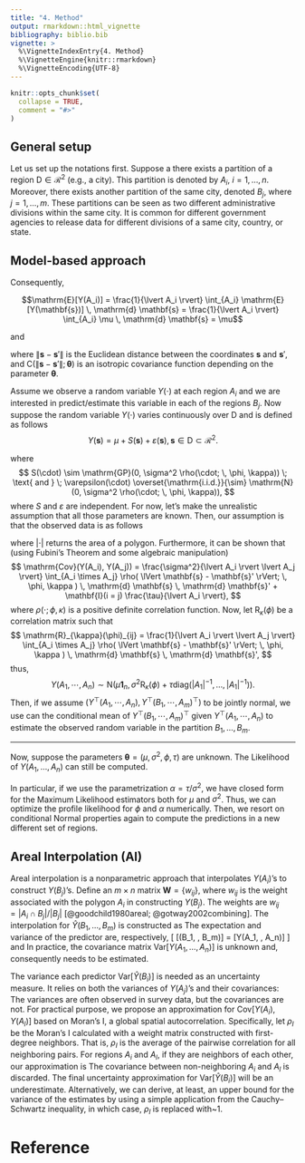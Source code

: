 ```yaml
---
title: "4. Method"
output: rmarkdown::html_vignette
bibliography: biblio.bib
vignette: >
  %\VignetteIndexEntry{4. Method}
  %\VignetteEngine{knitr::rmarkdown}
  %\VignetteEncoding{UTF-8}
---
```


```r
knitr::opts_chunk$set(
  collapse = TRUE,
  comment = "#>"
)
```

## General setup

Let us set up the notations first. Suppose a there exists a partition of a
region $\mathrm{D} \in \mathcal{R}^2$ (e.g., a city). This partition is denoted by
$A_i$, $i = 1, \ldots, n$. Moreover, there exists another partition of the same
city, denoted $B_j$, where $j = 1, \ldots, m$. These partitions can be seen as
two different administrative divisions within the same city. It is common for
different government agencies to release data for different divisions of a same
city, country, or state.

## Model-based approach


Consequently,

$$\mathrm{E}[Y(A_i)] = \frac{1}{\lvert A_i \rvert} \int_{A_i}
\mathrm{E}[Y(\mathbf{s})] \, \mathrm{d} \mathbf{s} = \frac{1}{\lvert A_i \rvert}
\int_{A_i} \mu \, \mathrm{d} \mathbf{s} = \mu$$

and

\begin{align*}
\mathrm{Cov}[Y(A_i), Y(A_j)] & = \frac{1}{\lvert A_i \rvert \lvert A_j \rvert}
\int_{A_i \times A_j} \mathrm{Cov}[Y(\mathbf{s}, Y(\mathbf{s}')] \, \mathrm{d}
\mathbf{s} \, \mathrm{d} \mathbf{s'} \\
& = \frac{1}{\lvert A_i \rvert \lvert A_j \rvert} \int_{A_i \times A_j} \mathrm{C}(
\lVert \mathbf{s} - \mathbf{s}' \rVert ; \boldsymbol{\theta}) \, \mathrm{d}
\mathbf{s} \, \mathrm{d} \mathbf{s'},
\end{align*}

where $\lVert \mathbf{s} - \mathbf{s}' \rVert$ is the Euclidean distance between
the coordinates $\mathbf{s}$ and $\mathbf{s}'$, and $\mathrm{C}( \lVert
\mathbf{s} - \mathbf{s}' \rVert ; \boldsymbol{\theta})$ is an isotropic
covariance function depending on the parameter $\boldsymbol{\theta}$.


Assume we observe a random variable $Y(\cdot)$ at each region $A_i$ and we are
interested in predict/estimate this variable in each of the regions $B_j$. Now
suppose the random variable $Y(\cdot)$ varies continuously over $\mathrm{D}$ and is
defined as follows
$$Y(\mathbf{s}) = \mu + S(\mathbf{s}) + \varepsilon(\mathbf{s}), \, \mathbf{s} \in
\mathrm{D} \subset \mathcal{R}^2.$$

where
$$
 S(\cdot) \sim \mathrm{GP}(0, \sigma^2 \rho(\cdot; \, \phi, \kappa)) \;
 \text{ and } \;
\varepsilon(\cdot) \overset{\mathrm{i.i.d.}}{\sim} \mathrm{N}(0, \sigma^2 \rho(\cdot;
\, \phi, \kappa)),
$$
where $S$ and $\varepsilon$ are independent. For now, let's make the
unrealistic assumption that all those parameters are known. Then, our assumption
is that the observed data is as follows

\begin{align*}
Y(A_i) & = \frac{1}{\lvert A_i \rvert} \int_{A_i} Y(\mathbf{s}) \, \mathrm{d}
\mathbf{s} \\
& = \frac{1}{\lvert A_i \rvert} \int_{A_i} [\mu + S(\mathbf{s}) +
\varepsilon(\mathbf{s})] \, \mathrm{d} \mathbf{s} \\
& = \mu + \frac{1}{\lvert A_i \rvert} \int_{A_i} S(\mathbf{s}) \mathrm{d}
\mathbf{s} + \frac{1}{\lvert A_i \rvert} \int_{A_i} \varepsilon(\mathbf{s})
\mathrm{d} \mathbf{s},
\end{align*}

where $\lvert \cdot \rvert$ returns the area of a polygon.
Furthermore, it can be shown that (using Fubini's Theorem and some algebraic
manipulation)
$$
\mathrm{Cov}(Y(A_i), Y(A_j)) = \frac{\sigma^2}{\lvert A_i \rvert \lvert A_j \rvert}
\int_{A_i \times A_j} \rho( \lVert \mathbf{s} - \mathbf{s}' \rVert; \, \phi,
\kappa ) \, \mathrm{d} \mathbf{s} \, \mathrm{d} \mathbf{s}' + \mathbf{I}(i = j)
\frac{\tau}{\lvert A_i \rvert},
$$
where $\rho(\cdot ; \, \phi, \kappa)$ is a positive definite correlation
function. Now, let $\mathrm{R}_{\kappa}(\phi)$ be a correlation matrix such that
$$
\mathrm{R}_{\kappa}(\phi)_{ij} = \frac{1}{\lvert A_i \rvert \lvert A_j \rvert}
\int_{A_i \times A_j} \rho( \lVert \mathbf{s} - \mathbf{s}' \rVert; \, \phi,
\kappa ) \, \mathrm{d} \mathbf{s} \, \mathrm{d} \mathbf{s}',
$$
thus,
$$
Y(A_1, \cdots, A_n) \sim \mathrm{N}( \mu \mathbf{1}_n, \sigma^2
\mathrm{R}_{\kappa}(\phi) + \tau \mathrm{diag}(\lvert A_1 \rvert^{-1}, \ldots,
\lvert A_1 \rvert^{-1})).
$$
Then, if we assume $(Y^{\top}(A_1, \cdots, A_n), Y^{\top}(B_1, \cdots,
A_m)^{\top})$ to be jointly normal, we use can the conditional mean of
$Y^{\top}(B_1, \cdots, A_m)^{\top}$ given $Y^{\top}(A_1, \cdots, A_n)$ to
estimate the observed random variable in the partition $B_1, \ldots, B_m$.

---

Now, suppose the parameters $\boldsymbol{\theta} = (\mu, \sigma^2, \phi, \tau)$
are unknown. The Likelihood of $Y(A_1, \ldots, A_n)$ can still be computed.


In particular, if we use the parametrization $\alpha = \tau / \sigma^2$, we have
closed form for the Maximum Likelihood estimators both for $\mu$ and
$\sigma^2$. Thus, we can optimize the profile likelihood for $\phi$ and $\alpha$
numerically. Then, we resort on conditional Normal properties again to compute
the predictions in a new different set of regions.

## Areal Interpolation (AI)

Areal interpolation is a nonparametric approach that interpolates $Y(A_i)$'s to
construct $Y(B_j)$'s. Define an $m \times n$ matrix $\mathbf{W} = \{ w_{ij} \}$,
where $w_{ij}$ is the weight associated with the polygon $A_i$ in constructing
$Y(B_j)$.  The weights are
$w_{ij} = \lvert A_i \cap B_j \rvert / \lvert B_j \rvert$ [@goodchild1980areal;
@gotway2002combining].  The interpolation for
$\hat Y(B_1, \ldots, B_m)$ is constructed as
\begin{equation}
  \label{eq:np-est}
  \hat{Y}(B_1, \ldots, B_m) = \mathbf{W}
  Y(A_1, \ldots, A_n).
\end{equation}
The expectation and variance of the predictor are, respectively,
\[
  \mathrm{E}[\hat{Y}(B_1, \ldots, B_m)] = \mathbf{W}
  \mathrm{E}[Y(A_1, \ldots, A_n)]
\]
and
\begin{equation}
  \label{eq:np-matcov}
  \textrm{Var}[\hat{Y}(B_1, \ldots, B_m)] = \mathbf{W}
  \textrm{Var}[Y(A_1, \ldots, A_n)] \mathbf{W}^{\top}.
\end{equation}
In practice, the covariance matrix $\textrm{Var}[Y(A_1, \ldots, A_n)]$
is unknown and, consequently needs to be estimated.

The variance each predictor $\text{Var}[\hat Y(B_i)]$ is needed as an
uncertainty measure. It relies on both the variances of $Y(A_j)$'s and their
covariances:
\begin{align}
  \label{eq:np-single-var}
  \textrm{Var}[\hat{Y}(B_i)] 
  = \sum_{i = 1}^n w^2_{ij} \textrm{Var} \left [ Y(A_i) \right ] + 2 \sum_{l
  \neq i} w_{ij} w_{il} \textrm{Cov} \left[ Y(A_i), Y(A_l) \right].
\end{align}
The variances are often observed in survey data, but the covariances are
not. For practical purpose, we propose an approximation for
$\textrm{Cov}[ Y(A_i), Y(A_l)]$ based on Moran's I, a global spatial
autocorrelation. Specifically, let $\rho_I$ be the Moran's I calculated with a
weight matrix constructed with first-degree neighbors. That is, $\rho_I$ is the
average of the pairwise correlation for all neighboring pairs. For regions $A_i$
and $A_l$, if they are neighbors of each other, our approximation is
\begin{align}
  \label{eq:cova}
  \textrm{Cov} \left[ Y(A_i), Y(A_l) \right]
  = \rho_I \sqrt{\text{Var}[Y(A_i)]  \text{Var}[Y(A_l)]}.
\end{align}
The covariance between non-neighboring $A_i$ and $A_l$ is discarded. The final
uncertainty approximation for $\textrm{Var}[\hat{Y}(B_i)]$ will be an
underestimate. Alternatively, we can derive, at least, an upper bound for the
variance of the estimates by using a simple application from the
Cauchy--Schwartz inequality, in which case, $\rho_I$ is replaced with~1.

# Reference

